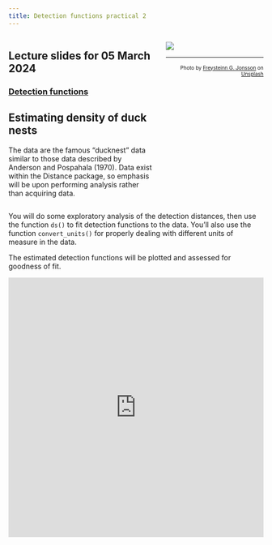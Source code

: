 ```yaml
---
title: Detection functions practical 2
---
```


:::: {.columns}

::: {.column width='60%'}
::: {.callout-tip}
## Lecture slides for 05 March 2024

### [Detection functions](../lectures/BlockB-22.pdf)
:::

## Estimating density of duck nests

The data are the famous "ducknest" data similar to those data described by Anderson and Pospahala (1970).  Data exist within the Distance package, so emphasis will be upon performing analysis rather than acquiring data.

:::

::: {.column width='40%'}
![](nest-unsplash.jpg)

---
<p style="font-size: x-small; text-align:right">Photo by <a href="https://unsplash.com/@freys?utm_source=unsplash&utm_medium=referral&utm_content=creditCopyText">Freysteinn G. Jonsson</a> on <a href="https://unsplash.com/s/photos/duck-nests?utm_source=unsplash&utm_medium=referral&utm_content=creditCopyText">Unsplash</a></p>
  
:::

::::


You will do some exploratory analysis of the detection distances, then use the function `ds()` to fit detection functions to the data.  You'll also use the function `convert_units()` for properly dealing with different units of measure in the data.

The estimated detection functions will be plotted and assessed for goodness of fit.

<div style="position: relative; padding-bottom: 101.50375939849626%; height: 0;"><iframe src="https://www.loom.com/embed/35b051a5aa5e401099748a56a81277b8?sid=55dad41f-7c11-4925-bbd4-410c5f9dcb54" frameborder="0" webkitallowfullscreen mozallowfullscreen allowfullscreen style="position: absolute; top: 0; left: 0; width: 100%; height: 100%;"></iframe></div>

